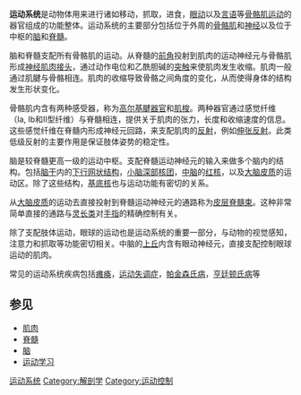'''运动系统'''是动物体用来进行诸如移动，抓取，进食，[[眼动|眼动]]以及[[言语|言语]]等[[骨骼肌|骨骼肌]][[运动|运动]]的器官组成的功能整体。运动系统的主要部分包括位于外周的[[骨骼肌|骨骼肌]]和[[神经|神经]]以及位于中枢的[[脑|脑]]和[[脊髓|脊髓]]。

脑和脊髓支配所有骨骼肌的运动。从脊髓的[[前角|前角]]投射到肌肉的运动神经元与骨骼肌形成[[神经肌肉接头|神经肌肉接头]]，通过动作电位和乙酰胆碱的[[突触|突触]]来使肌肉发生收缩。肌肉一般通过肌腱与骨骼相连。肌肉的收缩导致骨骼之间角度的变化，从而使得身体的结构发生形状变化。 

骨骼肌内含有两种感受器，称为[[高尔基腱器官|高尔基腱器官]]和[[肌梭|肌梭]]。两种器官通过感觉纤维（Ia, Ib和II型纤维）与脊髓相连，提供关于肌肉的张力，长度和收缩速度的信息。这些感觉纤维在脊髓内形成神经元回路，来支配肌肉的[[反射|反射]]，例如[[伸张反射|伸张反射]]。此类低级反射的主要作用是保证肢体姿势的稳定性。

脑是较脊髓更高一级的运动中枢。支配脊髓运动神经元的输入来做多个脑内的结构。包括[[脑干|脑干]]内的[[下行网状结构|下行网状结构]]，[[小脑深部核团|小脑深部核团]]，[[中脑|中脑]]的[[红核|红核]]，以及[[大脑皮质|大脑皮质]]的运动区。除了这些结构，[[基底核|基底核]]也与运动功能有密切的关系。

从[[大脑皮质|大脑皮质]]的运动去直接投射到脊髓运动神经元的通路称为[[皮层脊髓束|皮层脊髓束]]。这种非常简单直接的通路与[[灵长类|灵长类]]对[[手指|手指]]的精确控制有关。

除了支配肢体运动，眼球的运动也是运动系统的重要一部分，与动物的视觉感知，注意力和抓取等功能密切相关。中脑的[[上丘|上丘]]内含有眼动神经元，直接支配控制眼球运动的肌肉。

常见的运动系统疾病包括[[瘫痪|瘫痪]]，[[运动失调症|运动失调症]]，[[帕金森氏病|帕金森氏病]]，[[亨廷顿氏病|亨廷顿氏病]]等

== 参见 ==
* [[肌肉|肌肉]]
* [[脊髓|脊髓]]
* [[脑|脑]]
* [[运动学习|运动学习]]

{{人類器官系統}}

[[Category:运动系统|]]
[[Category:解剖学|Category:解剖学]]
[[Category:运动控制|Category:运动控制]]